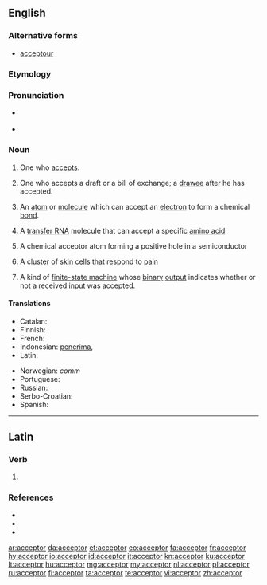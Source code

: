 ==English==

===Alternative forms===
* {{qualifier|obsolete|rare}} [[acceptour]]

===Etymology===
{{suffix|accept|or|lang=en}}

===Pronunciation===
* {{a|RP}} {{IPA|/əkˈsɛptə(ɹ)/|lang=en}}
* {{a|GenAm}} {{IPA|/ək.ˈsɛp.tɚ/|/æk.ˈsɛp.tɚ/|lang=en}}

===Noun===
{{en-noun}}

# One who [[accept]]s.
# {{lb|en|legal|commerce}} One who accepts a draft or a bill of exchange; a [[drawee]] after he has accepted.
# {{lb|en|chemistry}} An [[atom]] or [[molecule]] which can accept an [[electron]] to form a chemical [[bond]].
# {{lb|en|biochemistry}} A [[transfer RNA]] molecule that can accept a specific [[amino acid]]
# {{lb|en|physics}} A chemical acceptor atom forming a positive hole in a semiconductor
# {{lb|en|physiology}} A cluster of [[skin]] [[cell]]s that respond to [[pain]]
# {{lb|en|comptheory}} A kind of [[finite-state machine]] whose [[binary]] [[output]] indicates whether or not a received [[input]] was accepted.

====Translations====
{{trans-top|one who accepts}}
* Catalan: {{t+|ca|acceptant|m|f}}
* Finnish: {{t+|fi|vastaanottaja}}
* French: {{t+|fr|accepteur|m}}
* Indonesian: [[terima|penerima]], {{t+|id|akseptor}}
* Latin: {{t|la|acceptator}}
{{trans-mid}}
* Norwegian: ''comm'' {{t|no|akseptant|c}}
* Portuguese: {{t|pt|aceitador|m}}
* Russian: {{t+|ru|акцепта́нт|m}}
* Serbo-Croatian: {{t+|sh|akceptor|m}}
* Spanish: {{t+|es|aceptador|m}}
{{trans-bottom}}

----

==Latin==

===Verb===
{{la-verb-form|acceptor}}

# {{inflection of|acceptō||1|s|pres|pasv|indc|lang=la}}

===References===
* {{R:L&S}}
* {{R:du Cange}}
* {{R:Gaffiot}}

[[ar:acceptor]]
[[da:acceptor]]
[[et:acceptor]]
[[eo:acceptor]]
[[fa:acceptor]]
[[fr:acceptor]]
[[hy:acceptor]]
[[io:acceptor]]
[[id:acceptor]]
[[it:acceptor]]
[[kn:acceptor]]
[[ku:acceptor]]
[[lt:acceptor]]
[[hu:acceptor]]
[[mg:acceptor]]
[[my:acceptor]]
[[nl:acceptor]]
[[pl:acceptor]]
[[ru:acceptor]]
[[fi:acceptor]]
[[ta:acceptor]]
[[te:acceptor]]
[[vi:acceptor]]
[[zh:acceptor]]